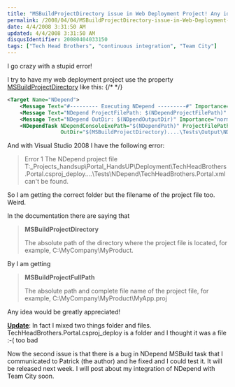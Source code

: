 ```yaml
---
title: "MSBuildProjectDirectory issue in Web Deployment Project! Any idea Welcomed!"
permalink: /2008/04/04/MSBuildProjectDirectory-issue-in-Web-Deployment-Project!-Any-idea-Welcomed!/
date: 4/4/2008 3:31:50 AM
updated: 4/4/2008 3:31:50 AM
disqusIdentifier: 20080404033150
tags: ["Tech Head Brothers", "continuous integration", "Team City"]
---
```

I go crazy with a stupid error!

I try to have my web deployment project use the property [MSBuildProjectDirectory](http://msdn2.microsoft.com/en-us/ms164309.aspx) like this:
{/* <!-- more --> */}

```xml
<Target Name="NDepend">
    <Message Text="#--------- Executing NDepend ---------#" Importance="normal"/>
    <Message Text="NDepend ProjectFilePath: $(NDependProjectFilePath)" Importance="normal"/>
    <Message Text="NDepend OutDir: $(NDpendOutputDir)" Importance="normal"/>
    <NDependTask NDependConsoleExePath="$(NDependPath)" ProjectFilePath="$(MSBuildProjectDirectory)....\Tests\NDepend\TechHeadBrothers.Portal.xml"
                 OutDir="$(MSBuildProjectDirectory)....\Tests\Output\NDependOut" />
```

And with Visual Studio 2008 I have the following error:

> Error 1 The NDepend project file T:\_Projects\_handsup\Portal_HandsUP\Deployment\TechHeadBrothers.Portal.csproj_deploy..\..\Tests\NDepend\TechHeadBrothers.Portal.xml can't be found. 

So I am getting the correct folder but the filename of the project file too. Weird.

In the documentation there are saying that 

> **MSBuildProjectDirectory**
> 
> The absolute path of the directory where the project file is located, for example, C:\MyCompany\MyProduct.

By I am getting

> **MSBuildProjectFullPath**
> 
> The absolute path and complete file name of the project file, for example, C:\MyCompany\MyProduct\MyApp.proj

Any idea would be greatly appreciated!

**<u>Update</u>**: In fact I mixed two things folder and files. TechHeadBrothers.Portal.csproj_deploy is a folder and I thought it was a file :-( too bad

Now the second issue is that there is a bug in NDepend MSBuild task that I communicated to Patrick (the author) and he fixed and I could test it. It will be released next week. I will post about my integration of NDepend with Team City soon.
